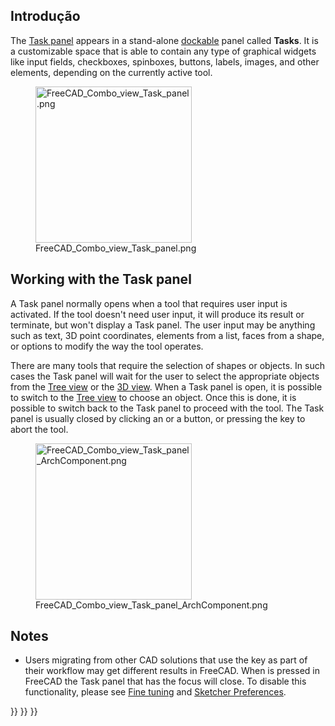 <languages/>
{{TOCright}}

<span id="Introduction"></span>
== Introdução ==

The [[Task_panel|Task panel]] appears in a stand-alone [[Combo_view#Dock_Task_panel_on_top_of_Combo_view|dockable]] panel called '''Tasks'''. It is a customizable space that is able to contain any type of graphical widgets like input fields, checkboxes, spinboxes, buttons, labels, images, and other elements, depending on the currently active tool.

[[File:FreeCAD_Combo_view_Task_panel.png|250px]]

{{Caption|Task panel showing various tools when the [[PartDesign_Workbench|PartDesign Workbench]] is active, and a [[Sketch|sketch]] is selected.}}

== Working with the Task panel ==

A Task panel normally opens when a tool that requires user input is activated. If the tool doesn't need user input, it will produce its result or terminate, but won't display a Task panel. The user input may be anything such as text, 3D point coordinates, elements from a list, faces from a shape, or options to modify the way the tool operates.

There are many tools that require the selection of shapes or objects. In such cases the Task panel will wait for the user to select the appropriate objects from the [[Tree_view|Tree view]] or the [[3D_view|3D view]]. When a Task panel is open, it is possible to switch to the [[Tree_view|Tree view]] to choose an object. Once this is done, it is possible to switch back to the Task panel to proceed with the tool. The Task panel is usually closed by clicking an {{Button|OK}} or a {{Button|Close}} button, or pressing the {{KEY|Esc}} key to abort the tool.

[[File:FreeCAD_Combo_view_Task_panel_ArchComponent.png|250px]]

{{Caption|Task panel that opens when editing an [[Arch_Component|Arch Component]]. The panel waits for the user to select objects that can be added or subtracted from the component.}}

==Notes==

* Users migrating from other CAD solutions that use the {{KEY|ESC}} key as part of their workflow may get different results in FreeCAD. When {{KEY|ESC}} is pressed in FreeCAD the Task panel that has the focus will close. To disable this functionality, please see [[Fine-tuning#Escape_key|Fine tuning]] and [[Sketcher_Preferences#General|Sketcher Preferences]].


{{Interface_navi{{#translation:}}}}
{{Std_Base_navi{{#translation:}}}}
{{Userdocnavi{{#translation:}}}}
